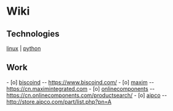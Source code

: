 = Wiki =

== Technologies ==
[[linux]] | [[python]]

== Work ==
- [o] [[biscoind]] -- https://www.biscoind.com/
- [o] [[maxim]] -- https://cn.maximintegrated.com
- [o] [[onlinecomponents]] -- https://cn.onlinecomponents.com/productsearch/
- [o] [[aipco]] -- http://store.aipco.com/part/list.php?pn=A

